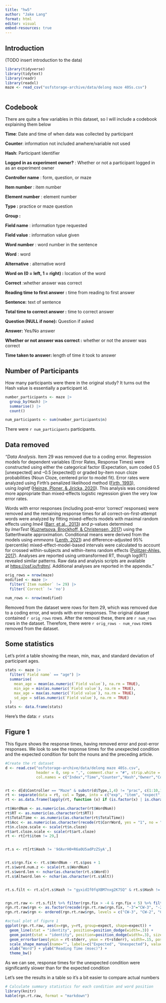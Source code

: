 ```yaml
---
title: "hw5"
author: "Jake Lang"
format: html
editor: visual
embed-resources: true
---
```


## Introduction

(TODO insert introduction to the data)

```r
library(tidyverse)
library(tidytext)
library(readr)
library(readxl)
maze <- read_csv("osfstorage-archive/data/delong maze 40Ss.csv")



```

## Codebook

There are quite a few variables in this dataset, so I will include a codebook explaining them below

**Time**: Date and time of when data was collected by participant

**Counter**: information not included anwhere/variable not used

**Hash**: Participant Identifier

**Logged in as experiment owner?** : Whether or not a participant logged in as an experiment owner

**Controller name** : form, question, or maze

**Item number** : item number

**Element number** : element number

**Type :** practice or maze question

**Group :**

**Field name** : information type requested

**Field value** : information value given

**Word number** : word number in the sentence

**Word** : word

**Alternative** : alternative word

**Word on (0 = left, 1 = right) :** location of the word

**Correct** :whether answer was correct

**Reading time to first answer** **:** time from reading to first answer

**Sentence:** text of sentence

**Total time to correct answer :** time to correct answer

**Question (NULL if none):** Question if asked

**Answer:** Yes/No answer

**Whether or not answer was correct :** whether or not the answer was correct

**Time taken to answer: ** length of time it took to answer

## Number of Participants

How many participants were there in the original study? It turns out the Hash value is essentially a participant id.

```r
number_participants <- maze |>
  group_by(Hash) |>
  summarise() |>
  count()

num_participants <- sum(number_participants$n)
```

There were `r num_participants` participants.

## Data removed

*"Data Analysis*. Item 29 was removed due to a coding error. Regression models for dependent variables (Error Rates, Response Times) were constructed using either the categorical factor (Expectation, sum coded 0.5 \[unexpected\] and –0.5 \[expected\]) or graded by-item noun cloze probabilities (Noun Cloze, centered prior to model fit). Error rates were analyzed using Firth’s penalized likelihood method ([Firth, 1993](https://escholarship.org/uc/item/7dz7z3q3#B6)), using *logistf* ([Heinze, Ploner, & Jiricka, 2020](https://escholarship.org/uc/item/7dz7z3q3#B10)). This analysis was considered more appropriate than mixed-effects logistic regression given the very low error rates.

Words with error responses (including post-error ‘correct’ responses) were removed and the remaining response times for all correct-on-first-attempt words were analyzed by fitting mixed-effects models with maximal random effects using *lme4* ([Barr, et al., 2013](https://escholarship.org/uc/item/7dz7z3q3#B2)) and *p*-values determined by *lmerTest* ([Kuznetsova, Brockhoff, & Christensen, 2017](https://escholarship.org/uc/item/7dz7z3q3#B14)) using the Satterthwaite approximation. Conditional means were derived from the models using *emmeans* ([Lenth, 2021](https://escholarship.org/uc/item/7dz7z3q3#B15)) and difference-adjusted 95% (percentile) mixed-effect-model-based intervals were calculated to account for crossed within-subjects and within-items random effects ([Politzer-Ahles, 2017](https://escholarship.org/uc/item/7dz7z3q3#B23)). Analyses are reported using untransformed RT, though log(RT) revealed similar patterns. Raw data and analysis scripts are available at <https://osf.io/frdtm/>. Additional analyses are reported in the appendix."

```r
orig_rows = nrow(maze)
modified <- maze |>
  filter(`Item number` != 29) |>
  filter(`Correct` != 'no')

num_rows <- nrow(modified)

```

Removed from the dataset were rows for Item 29, which was removed due to a coding error, and words with error responses. The original dataset contained `r orig_rows` rows. After the removal these, there are `r num_rows` rows in the dataset. Therefore, there were `r orig_rows - num_rows` rows removed from the dataset.

## Some statistics

Let's print a table showing the mean, min, max, and standard deviation of participant ages.

```r

stats <- maze |>
  filter(`Field name` == "age") |>
  summarise(
    mean_age = mean(as.numeric(`Field value`), na.rm = TRUE),
    min_age = min(as.numeric(`Field value`), na.rm = TRUE),
    max_age = max(as.numeric(`Field value`), na.rm = TRUE),
    sd_age = sd(as.numeric(`Field value`), na.rm = TRUE)
  )
stats <- data.frame(stats)
```

Here's the data: `r stats`

## Figure 1

This figure shows the response times, having removed error and post-error responses. We look to see the response times for the unexpected condition and the expected condition for boht the nouns and the preceding article.

```r
#Create the rt dataset
d <- read.csv("osfstorage-archive/data/delong maze 40Ss.csv",
              header = 0, sep = ",", comment.char = "#", strip.white = T,
              col.names = c("Index","Time","Counter","Hash","Owner","Controller","Item","Element","Type","Group","FieldName","Value","WordNum","Word","Alt","WordOn","CorrWord","RT","Sent","TotalTime","Question","Resp","Acc","RespRT"));


rt <- d[d$Controller == "Maze" & substr(d$Type,1,4) != "prac", c(1:10,13:20)]
rt <- separate(data = rt, col = Type, into = c("exp", "item", "expect", "position", "pos", "cloze", "art.cloze", "n.cloze"), sep = "\\.", convert = TRUE, fill = "right")
rt <- as.data.frame(lapply(rt, function (x) if (is.factor(x) | is.character(x)) factor(x) else x))

rt$WordNum <- as.numeric(as.character(rt$WordNum))
rt$RT <- as.numeric(as.character(rt$RT))
rt$TotalTime <- as.numeric(as.character(rt$TotalTime))
rt$Acc <- as.numeric(as.character(recode(rt$CorrWord, yes = "1", no = "0")))
rt$n.cloze.scale <- scale(rt$n.cloze)
rt$art.cloze.scale <- scale(rt$art.cloze)
rt <- rt[rt$item != 29,]


rt.s <- rt[rt$Hash != '9dAvrH0+R6a0U5adPzZSyA',]


rt.s$rgn.fix <- rt.s$WordNum - rt.s$pos + 1
rt.s$word.num.z <- scale(rt.s$WordNum)
rt.s$word.len <- nchar(as.character(rt.s$Word))
rt.s$Altword.len <- nchar(as.character(rt.s$Alt))


rt.s.filt <- rt.s[rt.s$Hash != "gyxidIf0fqXBM7nxg2K7SQ" & rt.s$Hash != "f8dC3CkleTBP9lUufzUOyQ",]


rgn.rt.raw <- rt.s.filt %>% filter(rgn.fix > -4 & rgn.fix < 5) %>% filter(Acc == 1) %>% group_by(rgn.fix, expect) %>% summarize(n=n(), subj=length(unique(Hash)), rt=mean(RT), sd=sd(RT), stderr=sd/sqrt(subj)) %>% as.data.frame()
rgn.rt.raw$rgn <- as.factor(recode(rgn.rt.raw$rgn.fix, "-3"="CW-3", "-2"="CW-2", "-1"="CW-1", "0"="art", "1"="n","2"="CW+1", "3"="CW+2", "4"="CW+3"))
rgn.rt.raw$rgn <- ordered(rgn.rt.raw$rgn, levels = c("CW-3", "CW-2", "CW-1", "art", "n", "CW+1", "CW+2", "CW+3"))

#actual plot of figure 1
ggplot(rgn.rt.raw, aes(x=rgn, y=rt, group=expect, shape=expect)) +
  geom_line(stat = "identity", position=position_dodge(width=.3)) +
  geom_point(stat = "identity", position=position_dodge(width=.3), size=3) +
  geom_errorbar(aes(ymin = rt-stderr, ymax = rt+stderr), width=.15, position=position_dodge(width=.3)) +
  scale_shape_manual(name="", labels=c("Expected", "Unexpected"), values = c(21,19)) + 
  xlab("Word") + ylab("Reading Time (msec)") + 
  theme_bw()

```

As we can see, response times for the unexpected condition were significantly slower than for the expected condition

Let's see the results in a table so it's a bit easier to compare actual numbers

```r
# Calculate summary statistics for each condition and word position
library(knitr)
kable(rgn.rt.raw, format = "markdown")

```
